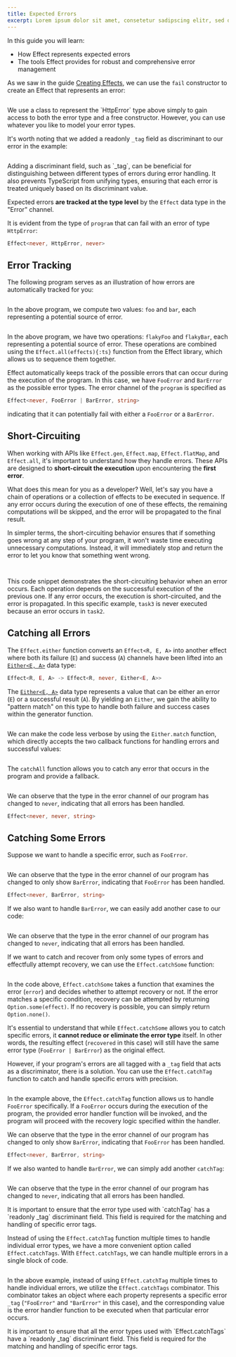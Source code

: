 ```yaml
---
title: Expected Errors
excerpt: Lorem ipsum dolor sit amet, consetetur sadipscing elitr, sed diam nonumy eirmod tempor invidunt ut labore.
---
```


In this guide you will learn:

- How Effect represents expected errors
- The tools Effect provides for robust and comprehensive error management

As we saw in the guide [Creating Effects](../essentials/creating.mdx), we can use the `fail` constructor to create an Effect
that represents an error:

```ts file=<rootDir>/src/guide/error-management/expected-errors/fail.ts

```

<Info>
  We use a class to represent the `HttpError` type above simply to gain access
  to both the error type and a free constructor. However, you can use whatever
  you like to model your error types.
</Info>

It's worth noting that we added a readonly `_tag` field as discriminant to our error in the example:

```ts /readonly _tag/ file=<rootDir>/src/guide/error-management/expected-errors/fail.ts#L3-L5

```

<Idea>
  Adding a discriminant field, such as `_tag`, can be beneficial for
  distinguishing between different types of errors during error handling. It
  also prevents TypeScript from unifying types, ensuring that each error is
  treated uniquely based on its discriminant value.
</Idea>

Expected errors **are tracked at the type level** by the `Effect` data type in the "Error" channel.

It is evident from the type of `program` that can fail with an error of type `HttpError`:

```ts /HttpError/
Effect<never, HttpError, never>
```

## Error Tracking

The following program serves as an illustration of how errors are automatically tracked for you:

<Tabs>
<Tab>

```ts filename="error-tracking.ts" file=<rootDir>/src/guide/error-management/expected-errors/error-tracking-gen.ts

```

In the above program, we compute two values: `foo` and `bar`, each representing a potential source of error.

</Tab>
<Tab>

```ts filename="error-tracking.ts" file=<rootDir>/src/guide/error-management/expected-errors/error-tracking.ts

```

In the above program, we have two operations: `flakyFoo` and `flakyBar`, each representing a potential source of error.
These operations are combined using the `Effect.all(effects){:ts}` function from the Effect library, which allows us to sequence them together.

</Tab>
</Tabs>

Effect automatically keeps track of the possible errors that can occur during the execution of the program.
In this case, we have `FooError` and `BarError` as the possible error types.
The error channel of the `program` is specified as

```ts /FooError | BarError/
Effect<never, FooError | BarError, string>
```

indicating that it can potentially fail with either a `FooError` or a `BarError`.

## Short-Circuiting

When working with APIs like `Effect.gen`, `Effect.map`, `Effect.flatMap`, and `Effect.all`, it's important to understand how they handle errors.
These APIs are designed to **short-circuit the execution** upon encountering the **first error**.

What does this mean for you as a developer? Well, let's say you have a chain of operations or a collection of effects to be executed in sequence. If any error occurs during the execution of one of these effects, the remaining computations will be skipped, and the error will be propagated to the final result.

In simpler terms, the short-circuiting behavior ensures that if something goes wrong at any step of your program, it won't waste time executing unnecessary computations. Instead, it will immediately stop and return the error to let you know that something went wrong.

<Tabs>
<Tab>

```ts file=<rootDir>/src/guide/error-management/expected-errors/short-circuiting-gen.ts

```

</Tab>
<Tab>

```ts file=<rootDir>/src/guide/error-management/expected-errors/short-circuiting-pipe.ts

```

</Tab>
</Tabs>

This code snippet demonstrates the short-circuiting behavior when an error occurs.
Each operation depends on the successful execution of the previous one.
If any error occurs, the execution is short-circuited, and the error is propagated.
In this specific example, `task3` is never executed because an error occurs in `task2`.

## Catching all Errors

<Tabs>
<Tab>

The `Effect.either` function converts an `Effect<R, E, A>` into another effect where both its failure (`E`) and success (`A`) channels have been lifted into an [`Either<E, A>`](../data-types/either.mdx) data type:

```ts
Effect<R, E, A> -> Effect<R, never, Either<E, A>>
```

The [`Either<E, A>`](../data-types/either.mdx) data type represents a value that can be either an error (`E`) or a successful result (`A`).
By yielding an `Either`, we gain the ability to "pattern match" on this type to handle both failure and success cases within the generator function.

```ts /Effect.either/ file=<rootDir>/src/guide/error-management/expected-errors/catch-all-gen.ts

```

We can make the code less verbose by using the `Either.match` function, which directly accepts the two callback functions for handling errors and successful values:

```ts file=<rootDir>/src/guide/error-management/expected-errors/catch-all-gen-match.ts

```

</Tab>
<Tab>

The `catchAll` function allows you to catch any error that occurs in the program and provide a fallback.

```ts {6} file=<rootDir>/src/guide/error-management/expected-errors/catch-all-pipe.ts

```

</Tab>
</Tabs>

We can observe that the type in the error channel of our program has changed to `never`,
indicating that all errors has been handled.

```ts /never/2
Effect<never, never, string>
```

## Catching Some Errors

Suppose we want to handle a specific error, such as `FooError`.

<Tabs>
<Tab>

```ts {9-11} file=<rootDir>/src/guide/error-management/expected-errors/catch-error-gen.ts

```

We can observe that the type in the error channel of our program has changed to only show `BarError`,
indicating that `FooError` has been handled.

```ts /BarError/
Effect<never, BarError, string>
```

If we also want to handle `BarError`, we can easily add another case to our code:

```ts {12} file=<rootDir>/src/guide/error-management/expected-errors/catch-error-gen-2.ts

```

We can observe that the type in the error channel of our program has changed to `never`,
indicating that all errors has been handled.

</Tab>
<Tab>

If we want to catch and recover from only some types of errors and effectfully attempt recovery, we can use the `Effect.catchSome` function:

```ts /FooError | BarError/ file=<rootDir>/src/guide/error-management/expected-errors/catchSome.ts

```

In the code above, `Effect.catchSome` takes a function that examines the error (`error`) and decides whether to attempt recovery or not. If the error matches a specific condition, recovery can be attempted by returning `Option.some(effect)`. If no recovery is possible, you can simply return `Option.none()`.

It's essential to understand that while `Effect.catchSome` allows you to catch specific errors, it **cannot reduce or eliminate the error type** itself. In other words, the resulting effect (`recovered` in this case) will still have the same error type (`FooError | BarError`) as the original effect.

However, if your program's errors are all tagged with a `_tag` field that acts as a discriminator, there is a solution. You can use the `Effect.catchTag` function to catch and handle specific errors with precision.

```ts {6-8} file=<rootDir>/src/guide/error-management/expected-errors/catch-error-pipe.ts

```

In the example above, the `Effect.catchTag` function allows us to handle `FooError` specifically.
If a `FooError` occurs during the execution of the program, the provided error handler function will be invoked,
and the program will proceed with the recovery logic specified within the handler.

We can observe that the type in the error channel of our program has changed to only show `BarError`,
indicating that `FooError` has been handled.

```ts /BarError/
Effect<never, BarError, string>
```

If we also wanted to handle `BarError`, we can simply add another `catchTag`:

```ts {9-11} file=<rootDir>/src/guide/error-management/expected-errors/catch-error-pipe-2.ts

```

We can observe that the type in the error channel of our program has changed to `never`,
indicating that all errors has been handled.

<Warning>
  It is important to ensure that the error type used with `catchTag` has a
  `readonly _tag` discriminant field. This field is required for the matching
  and handling of specific error tags.
</Warning>

Instead of using the `Effect.catchTag` function multiple times to handle individual error types, we have a more convenient option called `Effect.catchTags`. With `Effect.catchTags`, we can handle multiple errors in a single block of code.

```ts {6-9} file=<rootDir>/src/guide/error-management/expected-errors/catch-errors-pipe.ts

```

In the above example, instead of using `Effect.catchTag` multiple times to handle individual errors, we utilize the `Effect.catchTags` combinator.
This combinator takes an object where each property represents a specific error `_tag` (`"FooError"` and `"BarError"` in this case),
and the corresponding value is the error handler function to be executed when that particular error occurs.

<Warning>
  It is important to ensure that all the error types used with
  `Effect.catchTags` have a `readonly _tag` discriminant field. This field is
  required for the matching and handling of specific error tags.
</Warning>

</Tab>
</Tabs>

